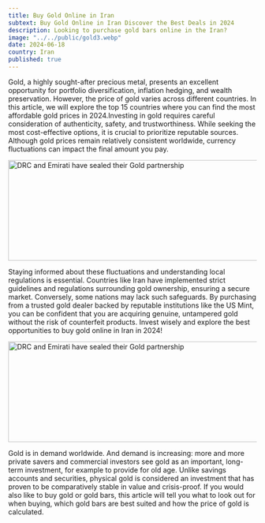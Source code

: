 ```yaml
---
title: Buy Gold Online in Iran
subtext: Buy Gold Online in Iran Discover the Best Deals in 2024
description: Looking to purchase gold bars online in the Iran?
image: "../../public/gold3.webp"
date: 2024-06-18
country: Iran
published: true
---
```


Gold, a highly sought-after precious metal, presents an excellent opportunity for portfolio diversification, inflation hedging, and wealth preservation. However, the price of gold varies across different countries. In this article, we will explore the top 15 countries where you can find the most affordable gold prices in 2024.Investing in gold requires careful consideration of authenticity, safety, and trustworthiness. While seeking the most cost-effective options, it is crucial to prioritize reputable sources. Although gold prices remain relatively consistent worldwide, currency fluctuations can impact the final amount you pay.

<Image
  src="/gold24.webp"
  width="718"
  height="204"
  sizes="100vw"
  alt="DRC and Emirati have sealed their Gold partnership"
/>

Staying informed about these fluctuations and understanding local regulations is essential. Countries like Iran have implemented strict guidelines and regulations surrounding gold ownership, ensuring a secure market. Conversely, some nations may lack such safeguards. By purchasing from a trusted gold dealer backed by reputable institutions like the US Mint, you can be confident that you are acquiring genuine, untampered gold without the risk of counterfeit products. Invest wisely and explore the best opportunities to buy gold online in Iran in 2024!

<Image
  src="/gold34.webp"
  width="718"
  height="204"
  sizes="100vw"
  alt="DRC and Emirati have sealed their Gold partnership"
/>

Gold is in demand worldwide. And demand is increasing: more and more private savers and commercial investors see gold as an important, long-term investment, for example to provide for old age. Unlike savings accounts and securities, physical gold is considered an investment that has proven to be comparatively stable in value and crisis-proof. If you would also like to buy gold or gold bars, this article will tell you what to look out for when buying, which gold bars are best suited and how the price of gold is calculated.

